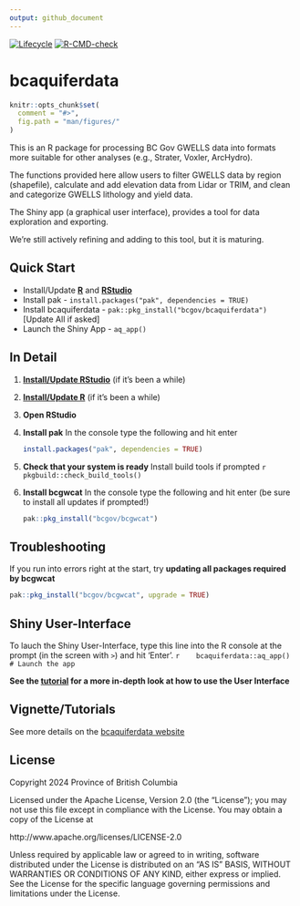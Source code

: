 ```yaml
---
output: github_document
---
```


<!-- badges: start -->
[![Lifecycle](https://img.shields.io/badge/Lifecycle-Experimental-339999)](https://github.com/bcgov/repomountie/blob/master/doc/lifecycle-badges.md)
[![R-CMD-check](https://github.com/bcgov/bcaquiferdata/actions/workflows/R-CMD-check.yaml/badge.svg)](https://github.com/bcgov/bcaquiferdata/actions/workflows/R-CMD-check.yaml)
<!-- badges: end -->

# bcaquiferdata

```r
knitr::opts_chunk$set(
  comment = "#>",
  fig.path = "man/figures/"
)
```

This is an R package for processing BC Gov GWELLS data into formats more suitable for 
other analyses (e.g., Strater, Voxler, ArcHydro).

The functions provided here allow users to filter GWELLS data by region (shapefile),
calculate and add elevation data from Lidar or TRIM, and clean and categorize GWELLS
lithology and yield data. 

The Shiny app (a graphical user interface), provides a tool for data exploration
and exporting.

We're still actively refining and adding to this tool, but it is maturing.

## Quick Start

- Install/Update [**R**](https://cloud.r-project.org/) and [**RStudio**](https://rstudio.com/)
- Install pak - `install.packages("pak", dependencies = TRUE)`
- Install bcaquiferdata - `pak::pkg_install("bcgov/bcaquiferdata")` [Update All if asked]
- Launch the Shiny App - `aq_app()`

## In Detail

1. [**Install/Update RStudio**](https://rstudio.com/) (if it's been a while)
2. [**Install/Update R**](https://cloud.r-project.org/) (if it's been a while)
3. **Open RStudio**
4. **Install pak** In the console type the following and hit enter

     ```r
     install.packages("pak", dependencies = TRUE)
     ```
5. **Check that your system is ready** Install build tools if prompted
    ```r
    pkgbuild::check_build_tools()
    ```
6. **Install bcgwcat** In the console type the following and hit enter 
(be sure to install all updates if prompted!)
  
    ```r
    pak::pkg_install("bcgov/bcgwcat")
    ```
    
## Troubleshooting

If you run into errors right at the start, try **updating all packages required by bcgwcat**

```r
pak::pkg_install("bcgov/bcgwcat", upgrade = TRUE)
```

## Shiny User-Interface

To lauch the Shiny User-Interface, type this line into the R console at the prompt (in the screen with `>`) and
hit 'Enter'.
   ```r
   bcaquiferdata::aq_app() # Launch the app
   ```
    
**See the [tutorial](https://bcgov.github.io/bcaquiferdata/articles/bcaquiferdata.html) for a more in-depth look at how to use the User Interface**


## Vignette/Tutorials

See more details on the [bcaquiferdata website](https://bcgov.github.io/bcaquiferdata)

## License

Copyright 2024 Province of British Columbia

Licensed under the Apache License, Version 2.0 (the "License");
you may not use this file except in compliance with the License.
You may obtain a copy of the License at

http://www.apache.org/licenses/LICENSE-2.0

Unless required by applicable law or agreed to in writing, software
distributed under the License is distributed on an "AS IS" BASIS,
WITHOUT WARRANTIES OR CONDITIONS OF ANY KIND, either express or implied.
See the License for the specific language governing permissions and
limitations under the License.
